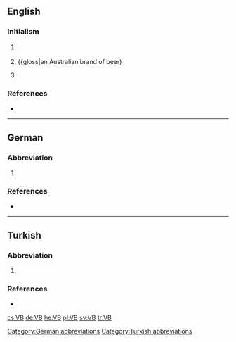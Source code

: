 ==English==

===Initialism===
{{rfc-header|Initialism}}
{{head|en|initialism}}

# {{initialism of|[[Visual Basic]]}} {{gloss|a programming language}}
# {{initialism of|[[w:Victoria Bitter|Victoria Bitter}} {{gloss|an Australian brand of beer)
# {{context|chemistry}} {{initialism of|[[w:Valence bond theory|Valence Bond]] theory}}

===References===
* {{pedia}}

----

==German==

===Abbreviation===
{{rfc-header|Abbreviation}}
{{head|de|abbreviation}}

# {{abbreviation of|[[Vereinbarung]] or [[Verhandlungsbasis]]|lang=de}}

===References===
* {{pedia|lang=de}}

[[Category:German abbreviations]]

----

==Turkish==

===Abbreviation===
{{rfc-header|Abbreviation}}
{{head|tr|abbreviation}}

# {{abbreviation of|[[vakıf|Vakıflar]] [[banka|Bankası]]|lang=de}}

===References===
* {{pedia|lang=tr}}

[[Category:Turkish abbreviations]]

[[cs:VB]]
[[de:VB]]
[[he:VB]]
[[pl:VB]]
[[sv:VB]]
[[tr:VB]]